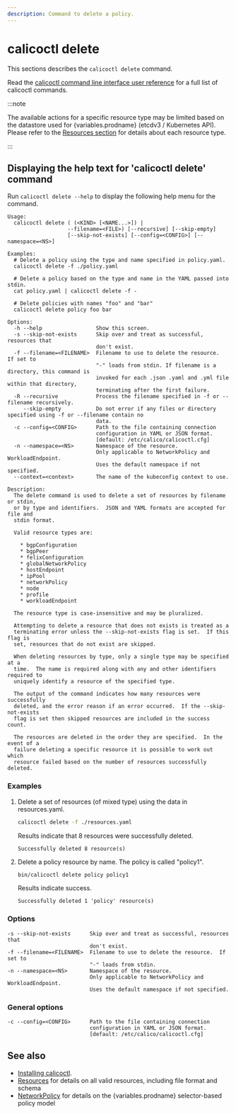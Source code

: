 ```yaml
---
description: Command to delete a policy.
---
```



# calicoctl delete

This sections describes the `calicoctl delete` command.

Read the [calicoctl command line interface user reference](overview.mdx)
for a full list of calicoctl commands.

:::note

The available actions for a specific resource type may be
limited based on the datastore used for {variables.prodname} (etcdv3 / Kubernetes API).
Please refer to the
[Resources section](../resources/overview.mdx)
for details about each resource type.

:::

## Displaying the help text for 'calicoctl delete' command

Run `calicoctl delete --help` to display the following help menu for the
command.

```
Usage:
  calicoctl delete ( (<KIND> [<NAME...>]) |
                   --filename=<FILE>) [--recursive] [--skip-empty]
                   [--skip-not-exists] [--config=<CONFIG>] [--namespace=<NS>]

Examples:
  # Delete a policy using the type and name specified in policy.yaml.
  calicoctl delete -f ./policy.yaml

  # Delete a policy based on the type and name in the YAML passed into stdin.
  cat policy.yaml | calicoctl delete -f -

  # Delete policies with names "foo" and "bar"
  calicoctl delete policy foo bar

Options:
  -h --help                 Show this screen.
  -s --skip-not-exists      Skip over and treat as successful, resources that
                            don't exist.
  -f --filename=<FILENAME>  Filename to use to delete the resource.  If set to
                            "-" loads from stdin. If filename is a directory, this command is
                            invoked for each .json .yaml and .yml file within that directory,
                            terminating after the first failure.
  -R --recursive            Process the filename specified in -f or --filename recursively.
     --skip-empty           Do not error if any files or directory specified using -f or --filename contain no
                            data.
  -c --config=<CONFIG>      Path to the file containing connection
                            configuration in YAML or JSON format.
                            [default: /etc/calico/calicoctl.cfg]
  -n --namespace=<NS>       Namespace of the resource.
                            Only applicable to NetworkPolicy and WorkloadEndpoint.
                            Uses the default namespace if not specified.
  --context=<context>       The name of the kubeconfig context to use.

Description:
  The delete command is used to delete a set of resources by filename or stdin,
  or by type and identifiers.  JSON and YAML formats are accepted for file and
  stdin format.

  Valid resource types are:

    * bgpConfiguration
    * bgpPeer
    * felixConfiguration
    * globalNetworkPolicy
    * hostEndpoint
    * ipPool
    * networkPolicy
    * node
    * profile
    * workloadEndpoint

  The resource type is case-insensitive and may be pluralized.

  Attempting to delete a resource that does not exists is treated as a
  terminating error unless the --skip-not-exists flag is set.  If this flag is
  set, resources that do not exist are skipped.

  When deleting resources by type, only a single type may be specified at a
  time.  The name is required along with any and other identifiers required to
  uniquely identify a resource of the specified type.

  The output of the command indicates how many resources were successfully
  deleted, and the error reason if an error occurred.  If the --skip-not-exists
  flag is set then skipped resources are included in the success count.

  The resources are deleted in the order they are specified.  In the event of a
  failure deleting a specific resource it is possible to work out which
  resource failed based on the number of resources successfully deleted.
```

### Examples

1. Delete a set of resources (of mixed type) using the data in resources.yaml.

   ```bash
   calicoctl delete -f ./resources.yaml
   ```

   Results indicate that 8 resources were successfully deleted.

   ```
   Successfully deleted 8 resource(s)
   ```

1. Delete a policy resource by name. The policy is called "policy1".

   ```bash
   bin/calicoctl delete policy policy1
   ```

   Results indicate success.

   ```
   Successfully deleted 1 'policy' resource(s)
   ```

### Options

```
-s --skip-not-exists      Skip over and treat as successful, resources that
                          don't exist.
-f --filename=<FILENAME>  Filename to use to delete the resource.  If set to
                          "-" loads from stdin.
-n --namespace=<NS>       Namespace of the resource.
                          Only applicable to NetworkPolicy and WorkloadEndpoint.
                          Uses the default namespace if not specified.
```

### General options

```
-c --config=<CONFIG>      Path to the file containing connection
                          configuration in YAML or JSON format.
                          [default: /etc/calico/calicoctl.cfg]
```

## See also

- [Installing calicoctl](../../operations/calicoctl/install.mdx).
- [Resources](../resources/overview.mdx) for details on all valid resources, including file format
  and schema
- [NetworkPolicy](../resources/networkpolicy.mdx) for details on the {variables.prodname} selector-based policy model
